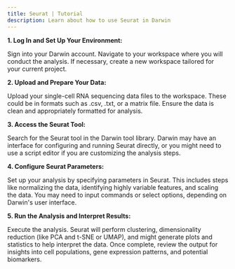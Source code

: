 ```yaml
---
title: Seurat | Tutorial
description: Learn about how to use Seurat in Darwin
---
```


**1. Log In and Set Up Your Environment:**

Sign into your Darwin account. Navigate to your workspace where you will conduct the analysis. If necessary, create a new workspace tailored for your current project.

**2. Upload and Prepare Your Data:**

Upload your single-cell RNA sequencing data files to the workspace. These could be in formats such as .csv, .txt, or a matrix file. Ensure the data is clean and appropriately formatted for analysis.

**3. Access the Seurat Tool:**

Search for the Seurat tool in the Darwin tool library. Darwin may have an interface for configuring and running Seurat directly, or you might need to use a script editor if you are customizing the analysis steps.

**4. Configure Seurat Parameters:**

Set up your analysis by specifying parameters in Seurat. This includes steps like normalizing the data, identifying highly variable features, and scaling the data. You may need to input commands or select options, depending on Darwin's user interface.

**5. Run the Analysis and Interpret Results:**

Execute the analysis. Seurat will perform clustering, dimensionality reduction (like PCA and t-SNE or UMAP), and might generate plots and statistics to help interpret the data.
Once complete, review the output for insights into cell populations, gene expression patterns, and potential biomarkers.
